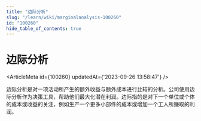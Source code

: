 ```yaml
---
title: "边际分析"
slug: "/learn/wiki/marginalanalysis-100260"
id: "100260"
hide_table_of_contents: true
---
```



# 边际分析

<ArticleMeta id={100260} updatedAt={'2023-09-26 13:58:47'} />
<div className='border-solid border-b border-t-0 my-4 border-[var(--ifm-color-gray-300)]' />

边际分析是对一项活动所产生的额外收益与额外成本进行比较的分析。公司使用边际分析作为决策工具，帮助他们最大化潜在利润。边际指的是对下一个单位或个体的成本或收益的关注，例如生产一个更多小部件的成本或增加一个工人所赚取的利润。
